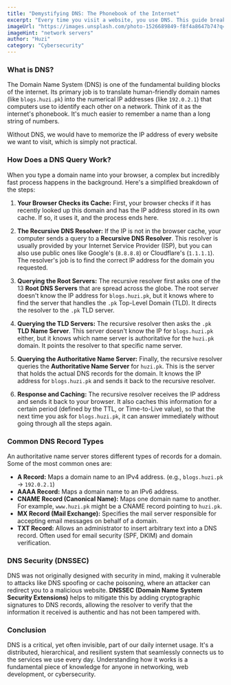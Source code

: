 ```yaml
---
title: "Demystifying DNS: The Phonebook of the Internet"
excerpt: "Every time you visit a website, you use DNS. This guide breaks down the Domain Name System, explaining how it translates human-readable domain names into machine-readable IP addresses."
imageUrl: "https://images.unsplash.com/photo-1526689849-f8f4a8647b74?q=80&w=2070&auto=format&fit=crop"
imageHint: "network servers"
author: "Huzi"
category: "Cybersecurity"
---
```


### What is DNS?

The Domain Name System (DNS) is one of the fundamental building blocks of the internet. Its primary job is to translate human-friendly domain names (like `blogs.huzi.pk`) into the numerical IP addresses (like `192.0.2.1`) that computers use to identify each other on a network. Think of it as the internet's phonebook. It's much easier to remember a name than a long string of numbers.

Without DNS, we would have to memorize the IP address of every website we want to visit, which is simply not practical.

### How Does a DNS Query Work?

When you type a domain name into your browser, a complex but incredibly fast process happens in the background. Here's a simplified breakdown of the steps:

1.  **Your Browser Checks its Cache:** First, your browser checks if it has recently looked up this domain and has the IP address stored in its own cache. If so, it uses it, and the process ends here.

2.  **The Recursive DNS Resolver:** If the IP is not in the browser cache, your computer sends a query to a **Recursive DNS Resolver**. This resolver is usually provided by your Internet Service Provider (ISP), but you can also use public ones like Google's (`8.8.8.8`) or Cloudflare's (`1.1.1.1`). The resolver's job is to find the correct IP address for the domain you requested.

3.  **Querying the Root Servers:** The recursive resolver first asks one of the 13 **Root DNS Servers** that are spread across the globe. The root server doesn't know the IP address for `blogs.huzi.pk`, but it knows where to find the server that handles the `.pk` Top-Level Domain (TLD). It directs the resolver to the `.pk` TLD server.

4.  **Querying the TLD Servers:** The recursive resolver then asks the `.pk` **TLD Name Server**. This server doesn't know the IP for `blogs.huzi.pk` either, but it knows which name server is authoritative for the `huzi.pk` domain. It points the resolver to that specific name server.

5.  **Querying the Authoritative Name Server:** Finally, the recursive resolver queries the **Authoritative Name Server** for `huzi.pk`. This is the server that holds the actual DNS records for the domain. It knows the IP address for `blogs.huzi.pk` and sends it back to the recursive resolver.

6.  **Response and Caching:** The recursive resolver receives the IP address and sends it back to your browser. It also caches this information for a certain period (defined by the TTL, or Time-to-Live value), so that the next time you ask for `blogs.huzi.pk`, it can answer immediately without going through all the steps again.

### Common DNS Record Types

An authoritative name server stores different types of records for a domain. Some of the most common ones are:

-   **A Record:** Maps a domain name to an IPv4 address. (e.g., `blogs.huzi.pk` -> `192.0.2.1`)
-   **AAAA Record:** Maps a domain name to an IPv6 address.
-   **CNAME Record (Canonical Name):** Maps one domain name to another. For example, `www.huzi.pk` might be a CNAME record pointing to `huzi.pk`.
-   **MX Record (Mail Exchange):** Specifies the mail server responsible for accepting email messages on behalf of a domain.
-   **TXT Record:** Allows an administrator to insert arbitrary text into a DNS record. Often used for email security (SPF, DKIM) and domain verification.

### DNS Security (DNSSEC)

DNS was not originally designed with security in mind, making it vulnerable to attacks like DNS spoofing or cache poisoning, where an attacker can redirect you to a malicious website. **DNSSEC (Domain Name System Security Extensions)** helps to mitigate this by adding cryptographic signatures to DNS records, allowing the resolver to verify that the information it received is authentic and has not been tampered with.

### Conclusion

DNS is a critical, yet often invisible, part of our daily internet usage. It's a distributed, hierarchical, and resilient system that seamlessly connects us to the services we use every day. Understanding how it works is a fundamental piece of knowledge for anyone in networking, web development, or cybersecurity.
